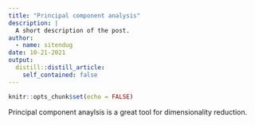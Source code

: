 ```yaml
---
title: "Principal component analysis"
description: |
  A short description of the post.
author:
  - name: sitendug
date: 10-21-2021
output:
  distill::distill_article:
    self_contained: false
---
```



```r
knitr::opts_chunk$set(echo = FALSE)
```

Principal component anaylsis is a great tool for dimensionality reduction.

